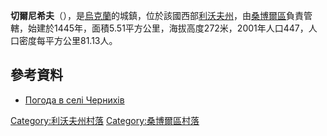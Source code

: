 {{coord|49|36|35|N|23|20|16|E|scale:100000|display=title}}

'''切爾尼希夫'''（{{lang-uk|Чернихів}}），是[[烏克蘭|烏克蘭]]的城鎮，位於該國西部[[利沃夫州|利沃夫州]]，由[[桑博爾區|桑博爾區]]負責管轄，始建於1445年，面積5.51平方公里，海拔高度272米，2001年人口447，人口密度每平方公里81.13人。

==參考資料==
* [http://weather.in.ua/ua/l'vovskaja/28317 Погода в селі Чернихів]

[[Category:利沃夫州村落|Category:利沃夫州村落]]
[[Category:桑博爾區村落|Category:桑博爾區村落]]


{{Lviv-geo-stub}}